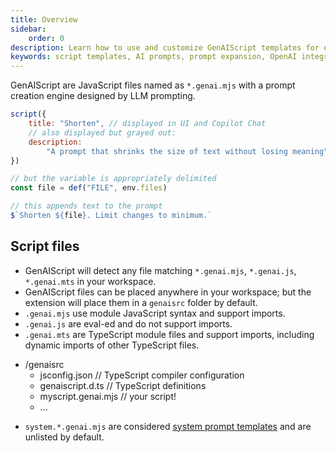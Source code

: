 ```yaml
---
title: Overview
sidebar:
    order: 0
description: Learn how to use and customize GenAIScript templates for efficient AI prompt expansion.
keywords: script templates, AI prompts, prompt expansion, OpenAI integration, template customization
---
```


GenAIScript are JavaScript files named as `*.genai.mjs` 
with a prompt creation engine designed by LLM prompting.

```js title="shorten.genai.mjs"
script({
    title: "Shorten", // displayed in UI and Copilot Chat
    // also displayed but grayed out:
    description:
        "A prompt that shrinks the size of text without losing meaning",
})

// but the variable is appropriately delimited
const file = def("FILE", env.files)

// this appends text to the prompt
$`Shorten ${file}. Limit changes to minimum.`
```

## Script files

-   GenAIScript will detect any file matching `*.genai.mjs`, `*.genai.js`, `*.genai.mts` in your workspace.
-   GenAIScript files can be placed anywhere in your workspace; 
    but the extension will place them in a `genaisrc` folder by default.
-   `.genai.mjs` use module JavaScript syntax and support imports. 
-   `.genai.js` are eval-ed and do not support imports.
-   `.genai.mts` are TypeScript module files and support imports, including dynamic imports of other TypeScript files.

<FileTree>

- /genaisrc
  - jsconfig.json     // TypeScript compiler configuration
  - genaiscript.d.ts  // TypeScript definitions 
  - myscript.genai.mjs // your script!
  - ...

</FileTree>

-   `system.*.genai.mjs` are considered [system prompt templates](/genaiscript/reference/scripts/system)
    and are unlisted by default.
